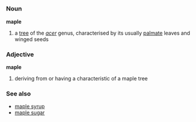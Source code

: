 {{wikipedia}}
=={{en}}==
===Noun===
'''maple'''
#a [[tree]] of the ''[[acer]]'' genus, characterised by its usually [[palmate]] leaves and winged seeds


===Adjective===
'''maple'''
#deriving from or having a characteristic of a maple tree

===See also===
*[[maple syrup]]
*[[maple sugar]]